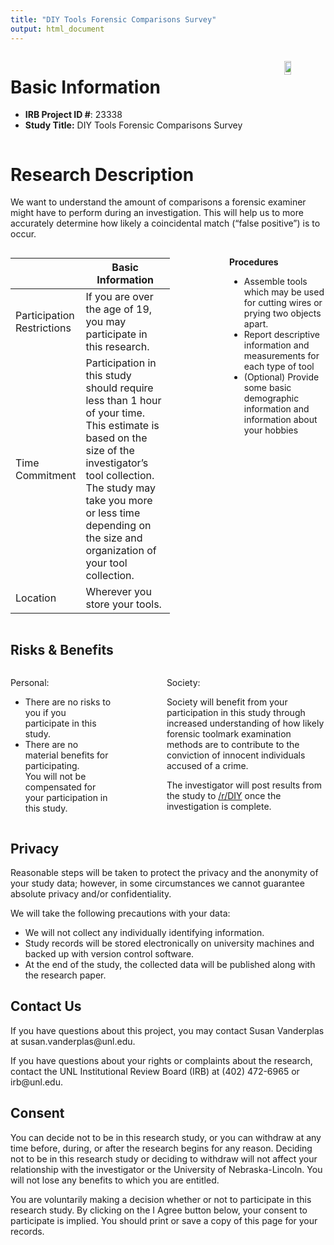 ```yaml
---
title: "DIY Tools Forensic Comparisons Survey"
output: html_document
---
```


::: columns

::: column

# Basic Information
* **IRB Project ID #**: 23338 
* **Study Title:** DIY Tools Forensic Comparisons Survey
:::

::: column

![](www/UNL_logo.svg){fig-alt="University of Nebraska Lincoln logo" width="40%"}
:::

:::

# Research Description

We want to understand the amount of comparisons a forensic examiner might have to perform during an investigation. This will help us to more accurately determine how likely a coincidental match ("false positive") is to occur.

::: columns

::: {.column width="50%"}

&nbsp; | Basic Information
---- |  ----------------------------------- 
Participation Restrictions | If you are over the age of 19, you may participate in this research. 
Time Commitment | Participation in this study should require less than 1 hour of your time. This estimate is based on the size of the investigator's tool collection. The study may take you more or less time depending on the size and organization of your tool collection. 
Location | Wherever you store your tools.

:::

::: {.column  width="10%"}
:::

::: {.column width="30%"}

**Procedures**

- Assemble tools which may be used for cutting wires or prying two objects apart. 
- Report descriptive information and measurements for each type of tool
- (Optional) Provide some basic demographic information and information about your hobbies

:::
:::

## Risks & Benefits

::: columns

::: {.column width="35%"}
Personal:

- There are no risks to you if you participate in this study. 
- There are no material benefits for participating.    
You will not be compensated for your participation in this study.

:::

::: {.column width="10%"}
:::

::: {.column width="55%"}
Society:

Society will benefit from your participation in this study through increased understanding of how likely forensic toolmark examination methods are to contribute to the conviction of innocent individuals accused of a crime. 

The investigator will post results from the study to [/r/DIY](https://reddit.com/r/DIY) once the investigation is complete. 
:::
:::



## Privacy

Reasonable steps will be taken to protect the privacy and the anonymity of your study data; however, in some circumstances we cannot guarantee absolute privacy and/or confidentiality. 

We will take the following precautions with your data:

- We will not collect any individually identifying information.
- Study records will be stored electronically on university machines and backed up with version control software.
- At the end of the study, the collected data will be published along with the research paper.


## Contact Us

If you have questions about this project, you may contact Susan Vanderplas at susan.vanderplas@unl.edu.

If you have questions about your rights or complaints about the research, contact the UNL Institutional Review Board (IRB) at (402) 472-6965 or irb@unl.edu.

## Consent

You can decide not to be in this research study, or you can withdraw at any time before, during, or after the research begins for any reason. 
Deciding not to be in this research study or deciding to withdraw will not affect your relationship with the investigator or the University of Nebraska-Lincoln. 
You will not lose any benefits to which you are entitled. 

You are voluntarily making a decision whether or not to participate in this research study. 
By clicking on the I Agree button below, your consent to participate is implied. 
You should print or save a copy of this page for your records. 
